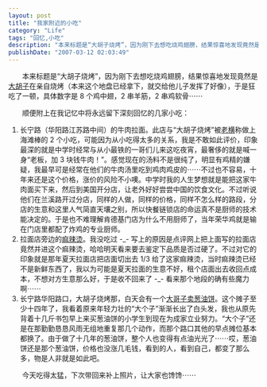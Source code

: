```yaml
---
layout: post
title: "我家附近的小吃"
category: "Life"
tags: "回忆,小吃"
description: "本来标题是“大胡子烧烤”，因为刚下去想吃烧鸡翅膀，结果惊喜地发现竟然是大胡子在亲自烧烤（本来这个地盘已经拿下，就交给他儿子发挥了好像），于是狂吃了一顿，具体数字是 8 个鸡中翅，2 串羊筋，2 串鸡软骨⋯⋯ 顺便附上在我记忆中将永远留下深刻回忆的几家小吃： 长宁路（华阳路江苏路中间）的牛肉拉面。此店与“大胡子烧烤”被老..."
publishDate: "2007-03-12 02:03:49"
---
```


<p>　　本来标题是“大胡子烧烤”，因为刚下去想吃烧鸡翅膀，结果惊喜地发现竟然是<a
        href="http://www.dianping.com/shop/507228">大胡子</a>在亲自烧烤（本来这个地盘已经拿下，就交给他儿子发挥了好像），于是狂吃了一顿，具体数字是 8 个鸡中翅，2 串羊筋，2
    串鸡软骨⋯⋯</p>
<p>　　顺便附上在我记忆中将永远留下深刻回忆的几家小吃：
<ol>
    <li>长宁路（华阳路江苏路中间）的牛肉拉面。此店与“大胡子烧烤”被<a href="http://hengge.blogbus.com/">老横</a>称做上海滩棒的 2
        个小吃，可能因为从小吃得太多的关系，我是不敢如此评价，印象最深的就是中学时经常与从小最铁的一哥们儿来这吃夜宵，最奢侈的就是喊一身“老板，加 3
        块钱牛肉！”。感觉现在的汤料不是很纯了，明显有鸡精的嫌疑，我最早可是经常在他们的牛肉汤里吃到鸡肉鸡皮的⋯⋯不过也不容易，十年来还是这个价格，涨价的风险不小噢。中学时我的人生梦想就是能把这家牛肉面买下来，然后到美国开分店，让老外好好尝尝中国的饮食文化。不过听说他们在兰溪路开过分店，同样的人做，同样的价格，同样不怎么样的路段，分店的生意和这里人气简直天壤之别，所以快餐链锁店的命运真不是厨师的技术能决定的。于是也不难理解肯德基门店为什么不用厨师了，当年荣华鸡就是输在门店里都配了炸鸡的专业厨师。
    </li>
    <li>拉面店旁边的<a href="http://www.dianping.com/shop/504618">痲辣烫</a>。我没吃过 -_-
        写上的原因是点评网上把上面写的拉面店竟然并进这个痲辣烫，哈哈明天看来要去鉴定下品质是否过硬了。不过对它的印象就是那年夏天拉面店把店面切出去 1/3
        给了这家痲辣烫，当时痲辣烫已经不是新鲜东西了，我以为可能是夏天拉面的生意不好，租个店面出去收回点成本，不想对方生意那么好，于是收不回来了 -_- 看来那个地段的确有些魔力啊⋯⋯</li>
    <li>长宁路华阳路口，大胡子烧烤那，白天会有一个<a
            href="http://www.dianping.com/shop/1917640">大哥子卖葱油饼</a>。这个摊子至少十四年了，我看着原来年轻力壮的“大个子”渐渐长出了白头发，我也从原先背着十几斤书包早上来买葱油饼的小学生到现在为成家立业努力。“大个子”还是在那勤勤恳恳风雨无组地重复那几个动作，而那个路口其他的早点摊位基本都换了。由于做了十几年的葱油饼，整个人也变得有点油光光了⋯⋯哎，葱油饼还是那个葱油饼，价格也没涨几毛钱，看到的人，看到自己，都变了那么多，物是人非就是如此吧。
    </li>
</ol>
</p>
<p>　　今天吃得太猛，下次带回来补上照片，让大家也馋馋⋯⋯</p>